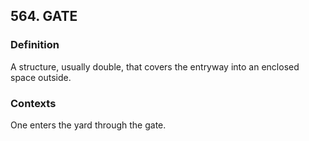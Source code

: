 ## 564. GATE
### Definition
A structure, usually double, that covers the entryway into an enclosed space outside.

### Contexts
One enters the yard through the gate.

